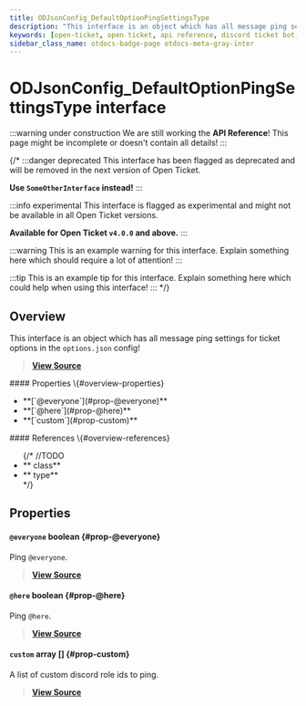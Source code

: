 ```yaml
---
title: ODJsonConfig_DefaultOptionPingSettingsType
description: "This interface is an object which has all message ping settings for ticket options in the `options.json` config!"
keywords: [open-ticket, open ticket, api reference, discord ticket bot, interface]
sidebar_class_name: otdocs-badge-page otdocs-meta-gray-inter
---
```

<head>
    <link rel="apple-touch-icon" href="/img/logo_vertical.png"/>
</head>

# ODJsonConfig_DefaultOptionPingSettingsType <M color="gray">interface</M>

:::warning under construction
We are still working the **API Reference**! This page might be incomplete or doesn't contain all details!
:::

{/*
:::danger deprecated
This interface has been flagged as deprecated and will be removed in the next version of Open Ticket.

**Use `SomeOtherInterface` instead!**
:::

:::info experimental
This interface is flagged as experimental and might not be available in all Open Ticket versions.

**Available for Open Ticket `v4.0.0` and above.**
:::

:::warning
This is an example warning for this interface. Explain something here which should require a lot of attention!
:::

:::tip
This is an example tip for this interface. Explain something here which could help when using this interface!
:::
*/}

## Overview
This interface is an object which has all message ping settings for ticket options in the `options.json` config!

> [**View Source**](https://otgithub.dj-dj.be/tree/main/src/core/api/defaults/config.ts#L285)

<FlexHorizontal>
<div style={{width:"50%"}} className="otdocs-flex-mobile-width">
    #### Properties \{#overview-properties}
    <ul>
        <li>**[`@everyone`](#prop-@everyone)**</li>
        <li>**[`@here`](#prop-@here)**</li>
        <li>**[`custom`](#prop-custom)**</li>
    </ul>
</div>
<div style={{width:"50%"}} className="otdocs-flex-mobile-width">
    #### References \{#overview-references}
    <ul>
        {/*
        //TODO
        <li>**<code><ApiUrl url="class:ODId" label="api.ODId"/></code> <M color="purple">class</M>**</li>
        <li>**<code><ApiUrl url="type:ODExampleType" label="api.ODExampleType"/></code> <M color="brown">type</M>**</li>
        */}
    </ul>
</div>
</FlexHorizontal>

## Properties
<Divider></Divider>
#### `@everyone` <M color="red">boolean</M> <ApiBlock><ApiUrl url="js:boolean" label="boolean"/></ApiBlock> \{#prop-@everyone}
Ping `@everyone`.

> [**View Source**](https://otgithub.dj-dj.be/tree/main/src/core/api/defaults/config.ts#L289)

<Divider></Divider>
#### `@here` <M color="red">boolean</M> <ApiBlock><ApiUrl url="js:boolean" label="boolean"/></ApiBlock> \{#prop-@here}
Ping `@here`.

> [**View Source**](https://otgithub.dj-dj.be/tree/main/src/core/api/defaults/config.ts#L287)

<Divider></Divider>
#### `custom` <M color="pink">array</M> <ApiBlock><ApiUrl url="js:string" label="string"/>[]</ApiBlock> \{#prop-custom}
A list of custom discord role ids to ping.

> [**View Source**](https://otgithub.dj-dj.be/tree/main/src/core/api/defaults/config.ts#L291)

<Divider></Divider>
